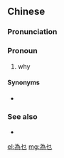 {{also|为乜}}
==Chinese==
{{zh-forms|s=为乜}}

===Pronunciation===
{{zh-pron
|c=wai6 mat1
|cat=pron
}}

===Pronoun===
{{zh-pronoun}}

# {{lb|zh|Cantonese}} why

====Synonyms====
* {{zh-l|點解}}

===See also===
* {{zh-l|為什麼}}

[[el:為乜]]
[[mg:為乜]]